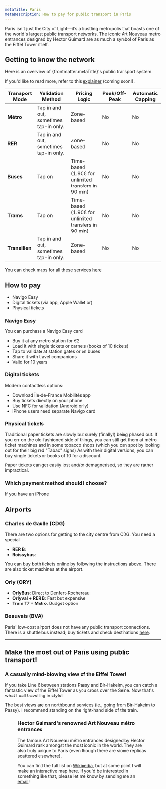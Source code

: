 ```yaml
---
metaTitle: Paris
metaDescription: How to pay for public transport in Paris
---
```

Paris isn’t just the City of Light—it’s a bustling metropolis that boasts one of the world's largest public transport networks. 
The iconic Art Nouveau metro entrances designed by Hector Guimard are as much a symbol of Paris as the Eiffel Tower itself.

## Getting to know the network
Here is an overview of {frontmatter.metaTitle}'s public transport system.

If you'd like to read more, refer to this [explainer](URL) (coming soon!).

| **Transport Mode**         | **Validation Method** | **Pricing Logic**          | **Peak/Off-Peak**         | **Automatic Capping**     |
|-----------------------------|-----------------------------|----------------------------|---------------------------|---------------------------|
| **Métro** | Tap in and out, sometimes tap-in only. | Zone-based                 | No                       | No    |
| **RER**                   | Tap in and out, sometimes tap-in only. | Zone-based | No                        | No    |
| **Buses**| Tap on           | Time-based (1.90€ for unlimited transfers in 90 min)                 | No                       | No    |
| **Trams**| Tap on | Time-based (1.90€ for unlimited transfers in 90 min) | No                       | No |
| **Transilien** | Tap in and out, sometimes tap-in only. | Zone-based | No                        | No    |


You can check maps for all these services [here](https://ratp.fr/en/plans)

## How to pay
- Navigo Easy
- Digital tickets (via app, Apple Wallet or)
- Physical tickets

### Navigo Easy
You can purchase a Navigo Easy card 
- Buy it at any metro station for €2
- Load it with single tickets or carnets (books of 10 tickets)
- Tap to validate at station gates or on buses
- Share it with travel companions
- Valid for 10 years

### Digital tickets
Modern contactless options:
- Download Île-de-France Mobilités app
- Buy tickets directly on your phone
- Use NFC for validation (Android only)
- iPhone users need separate Navigo card

### Physical tickets
Traditional paper tickets are slowly but surely (finally!) being phased out. 
If you err on the old-fashioned side of things, you can still get them at métro ticket machines and in some tobacco shops (which you can spot by looking out for their big red "Tabac" signs)
As with their digital versions, you can buy single tickets or books of 10 for a discount. 

Paper tickets can get easily lost and/or demagnetised, so they are rather impractical. 

### Which payment method should I choose? 

If you have an iPhone

## Airports

### Charles de Gaulle (CDG)
There are two options for getting to the city centre from CDG. You need a special 
- **RER B**:
- **Roissybus**: 

You can buy both tickets online by following the instructions [above](#how-to-pay). There are also ticket machines at the airport.

### Orly (ORY)
- **OrlyBus**: Direct to Denfert-Rochereau
- **Orlyval + RER B**: Fast but expensive
- **Tram T7 + Metro**: Budget option

### Beauvais (BVA)
Paris' low-cost airport does not have any public transport connections. There is a shuttle bus instead; buy tickets and check destinations [here](https://aeroportparisbeauvais.com/acces-et-parking/navette-aerobus-paris-aeroport).

---
## Make the most out of Paris using public transport!

### A casually mind-blowing view of the Eiffel Tower!

If you take Line 6 between stations Passy and Bir-Hakeim, you can catch a fantastic view of the Eiffel Tower as you cross over the Seine. 
Now that's what I call travelling in style!

The best views are on northbound services (ie., going from Bir-Hakeim to Passy). 
I recommend standing on the right-hand side of the train. 

<Figure 
  src="/cities/europe/france/paris/line-6-eiffel-tower.jpg"
  alt="Paris Metro Line 6 train crossing over the Seine overlooking the Eiffel Tower"
  caption="Line 6 offers a privileged view of the Eiffel Tower"
/>

### Hector Guimard's renowned Art Nouveau métro entrances

The famous Art Nouveau métro entrances designed by Hector Guimard rank amongst the most iconic in the world. 
They are also truly unique to Paris (even though there are siome replicas scattered elsewhere). 

You can find the full list on [Wikipedia](https://en.wikipedia.org/wiki/Paris_M%C3%A9tro_entrances_by_Hector_Guimard#Entrances_extant_today), 
but at some point I will make an interactive map here. If you'd be interested in something like that, please let me know by sending me an [email](mailto:gastonrieder@gmail.com)!
  
<Figure 
  src="/cities/europe/france/paris/hector-guimard-chatelet-entrance.jpg"
  alt="Hector Guimard-designed métro entrance at Châtelet station in central Paris"
  caption="There are over 80 of these iconic métro entrances in Paris. Can you collect them all?"
/> 
